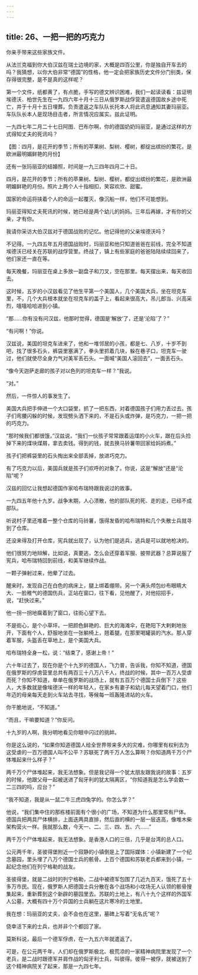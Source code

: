 ```yaml
---
---
---
```

title: 26、一把一把的巧克力
---




你亲手带来这些家族文件。

从法兰克福到你大伯汉兹在瑞士边境的家，大概是四百公里，你是独自开车去的吗？我猜想，以你大伯非常“德国”的性格，他一定会把家族历史文件分门别类，保存得很完整，是不是真的这样呢？

第一个文件，纸都黄了，有点脆，手写的德文辨识困难，我们一起读读看：兹证明埃德沃．柏世先生在一九四六年十月十三日从俄罗斯战俘营遣返德国故乡途中死亡，并于十月十五日埋葬。负责遣返之车队队长托本人将此讯息通知其妻玛丽亚。车队队长本人是现场目击者，所言情况应属实。兹此证明。

一九四七年二月二十七日阿图．巴布尔啊，你的德国奶奶玛丽亚，是通过这样的方式得知丈夫的死讯吗？



【图：四月，是花开的季节；所有的苹果树、梨树、樱树，都绽出缤纷的繁花，是欧洲最明媚鲜艳的月份】

还有一张玛丽亚的结婚照，时间是一九三四年四月二十日。

四月，是花开的季节；所有的苹果树、梨树、樱树，都绽出缤纷的繁花，是欧洲最明媚鲜艳的月份。照片上两个人十指相扣，笑容欢欣、甜蜜。

国家的命运将挟着个人的命运一起覆灭，像沉船一样，他们不可能想到。

玛丽亚得知丈夫死讯的时候，她已经是两个幼儿的妈妈。三年后再嫁，才有你的父亲，才有你。

我请你采访大伯汉兹对于德国战败的记忆。他记得他的父亲埃德沃吗？

不记得。一九四五年五月德国战败时，玛丽亚和他只知道爸爸在前线，完全不知道埃德沃已经关在苏联的战俘营里。终战了，镇上有些家庭的爸爸陆陆续续回来了，他们家还一直在等。

每天晚餐，玛丽亚在桌上多放一副盘子和刀叉，空在那里。每天摆出来，每天收回去。

这时候，五岁的小汉兹看见了他生平第一个美国人，几个美国大兵，坐在坦克车里，不，几个大兵根本就坐在坦克车的盖子上，看起来很高大，吊儿郎当、兴高采烈，嘻嘻哈哈进到小镇。

“那……你有没有问汉兹，他那时觉得，德国是‘解放’了，还是‘沦陷’了？”

“有问啊！”你说。

汉兹说，美国的坦克车进来了，他和一堆邻居的小孩，都是七、八岁，十岁不到吧，找了很多石头，裤袋里塞满了，拳头里抓着几块，躲在巷子口，坦克车一驶过，他们就使尽全身力气对美军丢石头。一面喊“美国人滚回去”，一面丢石头。

“像今天迦萨走廊的孩子对以色列的坦克车一样？”我说。

“对。”

然后，一件惊人的事发生了。

美国大兵把手伸进一个大口袋里，抓了一把东西，对着德国孩子们用力丢过去。孩子们弯腰闪躲的时候，发现劈头洒下来的，不是石头或炸弹，是巧克力，一把一把的巧克力。

“那时候我们都很饿，”汉兹说，“我们一伙孩子常常跟着运煤的小火车，跟在后头捡掉下来的煤块煤屑，拿去卖钱。得到的钱，就去换马铃薯带回家给妈妈煮。”

孩子们把裤袋里的石头掏出来全部丢掉，放进巧克力。

有了巧克力以后，美国兵就是孩子们欢呼的对象了。你说，这是“解放”还是“沦陷”呢？

汉兹的回忆让我想起德国作家哈布瑞特跟我说过的故事。

一九四五年他十九岁。战争末期，人心溃散，他的部队死的死、走的走，已经不成部队。

听说村子里还堆着一整个仓库的马铃薯，饿得发昏的哈布瑞特和几个失散士兵就寻到了仓库。

还没来得及打开仓库，宪兵就出现了，认为他们是逃兵，逃兵是可以就地枪决的。

他们很努力地辩解，比如说，真要逃，怎么会还穿着军服、披带武器？总算说服了宪兵，哈布瑞特回到前线，和美军继续作战。

一颗子弹射过来，他晕了过去。

醒来时，发现自己在白色的病床上，腿上绑着绷带。另一个满头颅包纱布眼睛大大、一脸稚气的德国伤兵，正站在窗口，往下看，见他醒了，对他招招手，说，“赶快过来。”

他一拐一拐地瘸着到了窗口，往街心望下去。

不是街心，是个小草坪。一把颜色鲜艳的、巨大的海滩伞，在艳阳下大剌剌地张开，下面有个人，舒服地坐在一张躺椅上，翘着腿，在那里喝罐装的汽水。那人穿着军服，头盔丢在草地上，是个美国大兵。

哈布瑞特全身一松，说：“结束了，感谢上帝！”

六十年过去了，现在你是个十九岁的德国人，飞力普，告诉我，你知不知道，德国在俄罗斯的俘虏营里总共有两百三十八万八千人，终战的时候，其中一百万人受虐而死？你知不知道，单单在俄罗斯的战场上，就有五百万个德国士兵倒下？这些人，大多数就是像埃德沃一样的年轻人，在家乡有妻子和幼儿每天望着门口，他们年迈的母亲每天走到火车站去寻找，等候每一班轰隆进站的火车。

你干脆地说，“不知道。”

“而且，干嘛要知道？”你反问。

十九岁的人啊，我分明地看见你眼中闪过的挑衅。

你是这么说的，“如果你知道德国人给全世界带来多大的灾难，你哪里有权利去为这受虐的一百万德国人叫不公平？苏联死了两千万人怎么算啊？你知道两千万个尸体堆起来什么样子？”

两千万个尸体堆起来，我无法想象。但是我记得一个犹太朋友跟我说的故事：五岁的时候，他跟父母一起被送进了匈牙利的犹太隔离区，“你知道我是怎么学会数一二三四的吗，应台？”

“我不知道，我是从一鼠二牛三虎四兔学的。你怎么学？”

他说，“我们集中住的那栋楼前面有个很小的广场，不知道为什么那里常有尸体。德国兵把两具尸体横排，上面迭两具直排，然后直的横的一层一层迭高，像堆木柴架构营火一样。我就那么数，今天一、二、三、四、五、六……”

两千万个尸体堆起来，我无法想象。是香港人口的三倍，几乎是台湾的总人口。

公元两千年，圣彼得堡附近一个寂静的小镇倒是上了国际媒体：小镇新建了一个纪念墓园，里头埋了八万个德国士兵的骸骨。上百个德国和苏联老兵都来到小镇，一起纪念他们在列宁格勒的战友。

圣彼得堡，就是二战时的列宁格勒，二战中被德军包围了几近九百天，饿死了五十多万市民。现在，俄罗斯人把德国士兵分散在各个战场和小坟场无人认领的骸骨搜集起来，重新葬到这个新辟的墓园里去。苏联的土地上，有八十九个这样的外国军人公墓，大概有四十万个异国的士兵躺在这片寒冷的土地里。

我在想：玛丽亚的丈夫，会不会也在这里，墓碑上写着“无名氏”呢？

侥幸活下来的士兵，也并非个个都回了家。

莫斯科说，最后一个德军俘虏，在一九五六年就遣返了。

可是，在公元两千年，人们却在俄罗斯极北、极荒凉的一家精神病院里发现了一个老兵，是二战时跟德军并肩作战的匈牙利士兵，叫彼得。彼得一被俘，就被送到了这个精神病院关了起来，那是一九四七年。